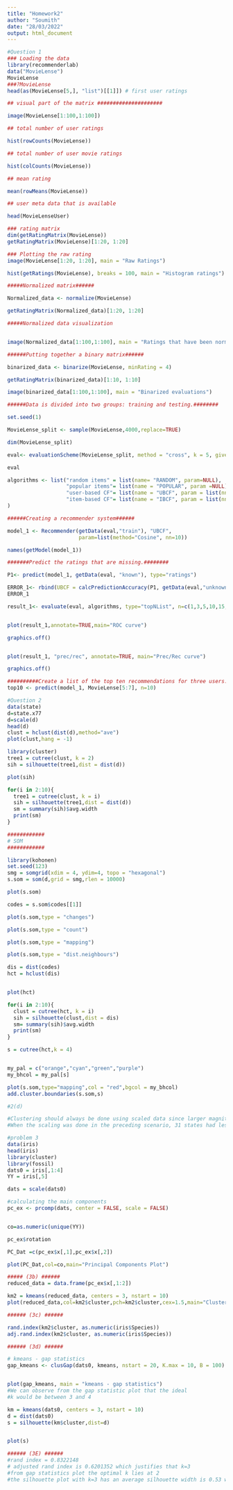 ---
title: "Homework2"
author: "Soumith"
date: "28/03/2022"
output: html_document
---

```{r}
#Question 1
### Loading the data
library(recommenderlab)
data("MovieLense")
MovieLense
###?MovieLense
head(as(MovieLense[5,], "list")[[1]]) # first user ratings
```
```{r}

## visual part of the matrix ##################### 

image(MovieLense[1:100,1:100]) 
```
```{r}
## total number of user ratings

hist(rowCounts(MovieLense)) 
```
```{r}
## total number of user movie ratings 

hist(colCounts(MovieLense)) 
```
```{r}
## mean rating

mean(rowMeans(MovieLense)) 
```
```{r}
## user meta data that is available

head(MovieLenseUser)

```

```{r}
### rating matrix
dim(getRatingMatrix(MovieLense))
getRatingMatrix(MovieLense)[1:20, 1:20]
```
```{r}
### Plotting the raw rating
image(MovieLense[1:20, 1:20], main = "Raw Ratings")
```
```{r}

hist(getRatings(MovieLense), breaks = 100, main = "Histogram ratings")
```
```{r}

#####Normalized matrix###### 

Normalized_data <- normalize(MovieLense) 

getRatingMatrix(Normalized_data)[1:20, 1:20]
```
```{r}

#####Normalized data visualization


image(Normalized_data[1:100,1:100], main = "Ratings that have been normalized") 

```
```{r}
######Putting together a binary matrix###### 

binarized_data <- binarize(MovieLense, minRating = 4) 

getRatingMatrix(binarized_data)[1:10, 1:10] 
```
```{r}

image(binarized_data[1:100,1:100], main = "Binarized evaluations")


```

```{r}
######Data is divided into two groups: training and testing.######## 

set.seed(1) 

MovieLense_split <- sample(MovieLense,4000,replace=TRUE) 

dim(MovieLense_split) 

eval<- evaluationScheme(MovieLense_split, method = "cross", k = 5, given = 15, goodRating = 4) 

eval 

algorithms <- list("random items" = list(name= "RANDOM", param=NULL),
                   "popular items"= list(name = "POPULAR", param =NULL),
                   "user-based CF"= list(name = "UBCF", param = list(nn=25)),
                   "item-based CF"= list(name = "IBCF", param = list(nn=25))
)

```
```{r}
######Creating a recommender system###### 

model_1 <- Recommender(getData(eval,"train"), "UBCF",
                       param=list(method="Cosine", nn=10)) 

names(getModel(model_1)) 

#######Predict the ratings that are missing.########

P1<- predict(model_1, getData(eval, "known"), type="ratings")

ERROR_1<- rbind(UBCF = calcPredictionAccuracy(P1, getData(eval,"unknown")))
ERROR_1

result_1<- evaluate(eval, algorithms, type="topNList", n=c(1,3,5,10,15,20))


plot(result_1,annotate=TRUE,main="ROC curve") 

graphics.off() 


plot(result_1, "prec/rec", annotate=TRUE, main="Prec/Rec curve") 

graphics.off() 

##########Create a list of the top ten recommendations for three users.##########
top10 <- predict(model_1, MovieLense[5:7], n=10)

```

```{r}

#Question 2
data(state)
d=state.x77
d=scale(d)
head(d)
clust = hclust(dist(d),method="ave")
plot(clust,hang = -1)
```
```{r}



library(cluster)
tree1 = cutree(clust, k = 2)
sih = silhouette(tree1,dist = dist(d))

plot(sih)
```
```{r}

for(i in 2:10){
  tree1 = cutree(clust, k = i)
  sih = silhouette(tree1,dist = dist(d))
  sm = summary(sih)$avg.width
  print(sm)
}
```

```{r}

############ 
# SOM 
############

library(kohonen)
set.seed(123)
smg = somgrid(xdim = 4, ydim=4, topo = "hexagonal")
s.som = som(d,grid = smg,rlen = 10000)
```
```{r}

plot(s.som)
```
```{r}

codes = s.som$codes[[1]]

plot(s.som,type = "changes")
```
```{r}

plot(s.som,type = "count")
```
```{r}

plot(s.som,type = "mapping")
```
```{r}


plot(s.som,type = "dist.neighbours")
```
```{r}

dis = dist(codes)
hct = hclust(dis)


plot(hct)
```
```{r}

for(i in 2:10){
  clust = cutree(hct, k = i)
  sih = silhouette(clust,dist = dis)
  sm= summary(sih)$avg.width
  print(sm)
}

s = cutree(hct,k = 4)


my_pal = c("orange","cyan","green","purple")
my_bhcol = my_pal[s]

plot(s.som,type="mapping",col = "red",bgcol = my_bhcol)
add.cluster.boundaries(s.som,s)
```
```{r}

#2(d)

#Clustering should always be done using scaled data since larger magnitude columns will skew cluster formation because the euclidean distance will be blown up, resulting in useless clusters with points that are not homogeneous except for the high magnitude columns. The normalised WSS for those clusters will also be high.
#When the scaling was done in the preceding scenario, 31 states had less crime in all dimensions, clusters were easily identifiable, and they were heterogeneous as well.However, when clustering without scaling, the clusters were near in terms of criminality, and the standard deviation of points within each cluster was considerable when compared to clustering with scaled data, implying that clustering without scaling is erroneous.
```
```{r}

#problem 3
data(iris)
head(iris)
library(cluster)
library(fossil)
dats0 = iris[,1:4]
YY = iris[,5]

dats = scale(dats0)
```
```{r}

#calculating the main components
pc_ex <- prcomp(dats, center = FALSE, scale = FALSE)


co=as.numeric(unique(YY))

pc_ex$rotation

PC_Dat =c(pc_ex$x[,1],pc_ex$x[,2])

plot(PC_Dat,col=co,main="Principal Components Plot")
```
```{r}
##### (3b) ######
reduced_data = data.frame(pc_ex$x[,1:2])

km2 = kmeans(reduced_data, centers = 3, nstart = 10)
plot(reduced_data,col=km2$cluster,pch=km2$cluster,cex=1.5,main="Clustered Points Plot")
```
```{r}
###### (3c) ######

rand.index(km2$cluster, as.numeric(iris$Species))
adj.rand.index(km2$cluster, as.numeric(iris$Species))
```
```{r}

###### (3d) ######

# kmeans - gap statistics
gap_kmeans <- clusGap(dats0, kmeans, nstart = 20, K.max = 10, B = 100)


plot(gap_kmeans, main = "kmeans - gap statistics")
#We can observe from the gap statistic plot that the ideal 
#k would be between 3 and 4
```
```{r}

km = kmeans(dats0, centers = 3, nstart = 10)
d = dist(dats0)
s = silhouette(km$cluster,dist=d)


plot(s)
```
```{r}
###### (3E) ######
#rand index = 0.8322148
# adjusted rand index is 0.6201352 which justifies that k=3
#from gap statistics plot the optimal k lies at 2 
#the silhouette plot with k=3 has an average silhouette width is 0.53 which suggests a reasonable structure has been formed 
```

